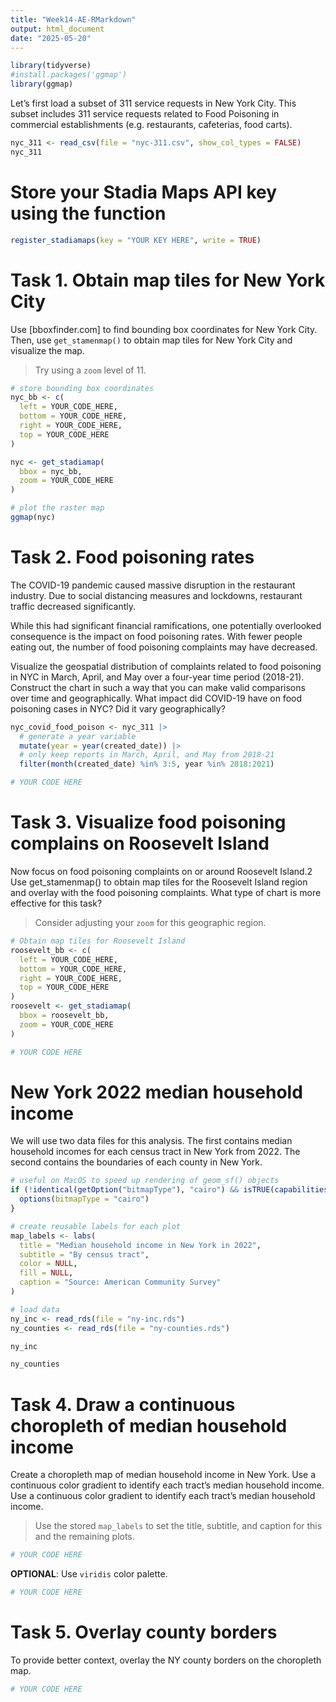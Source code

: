 ```yaml
---
title: "Week14-AE-RMarkdown"
output: html_document
date: "2025-05-20"
---
```


```r
library(tidyverse)
#install.packages('ggmap')
library(ggmap)
```

Let’s first load a subset of 311 service requests in New York City. This subset includes 311 service requests related to Food Poisoning in commercial establishments (e.g. restaurants, cafeterias, food carts).

```r
nyc_311 <- read_csv(file = "nyc-311.csv", show_col_types = FALSE)
nyc_311
```

# Store your Stadia Maps API key using the function

```r
register_stadiamaps(key = "YOUR KEY HERE", write = TRUE)
```

# Task 1. Obtain map tiles for New York City

Use [bboxfinder.com] to find bounding box coordinates for New York City. Then, use `get_stamenmap()` to obtain map tiles for New York City and visualize the map.

> Try using a `zoom` level of 11.

```r
# store bounding box coordinates
nyc_bb <- c(
  left = YOUR_CODE_HERE,
  bottom = YOUR_CODE_HERE,
  right = YOUR_CODE_HERE,
  top = YOUR_CODE_HERE
)

nyc <- get_stadiamap(
  bbox = nyc_bb,
  zoom = YOUR_CODE_HERE
)

# plot the raster map
ggmap(nyc)
```

# Task 2. Food poisoning rates

The COVID-19 pandemic caused massive disruption in the restaurant industry. Due to social distancing measures and lockdowns, restaurant traffic decreased significantly.

While this had significant financial ramifications, one potentially overlooked consequence is the impact on food poisoning rates. With fewer people eating out, the number of food poisoning complaints may have decreased.

Visualize the geospatial distribution of complaints related to food poisoning in NYC in March, April, and May over a four-year time period (2018-21). Construct the chart in such a way that you can make valid comparisons over time and geographically. What impact did COVID-19 have on food poisoning cases in NYC? Did it vary geographically?

```r
nyc_covid_food_poison <- nyc_311 |>
  # generate a year variable
  mutate(year = year(created_date)) |>
  # only keep reports in March, April, and May from 2018-21
  filter(month(created_date) %in% 3:5, year %in% 2018:2021)

# YOUR CODE HERE
```

# Task 3. Visualize food poisoning complains on Roosevelt Island

Now focus on food poisoning complaints on or around Roosevelt Island.2 Use get_stamenmap() to obtain map tiles for the Roosevelt Island region and overlay with the food poisoning complaints. What type of chart is more effective for this task?

> Consider adjusting your `zoom` for this geographic region.

```r
# Obtain map tiles for Roosevelt Island
roosevelt_bb <- c(
  left = YOUR_CODE_HERE,
  bottom = YOUR_CODE_HERE,
  right = YOUR_CODE_HERE,
  top = YOUR_CODE_HERE
)
roosevelt <- get_stadiamap(
  bbox = roosevelt_bb,
  zoom = YOUR_CODE_HERE
)

# YOUR CODE HERE

```

# New York 2022 median household income

We will use two data files for this analysis. The first contains median household incomes for each census tract in New York from 2022. The second contains the boundaries of each county in New York.

```r
# useful on MacOS to speed up rendering of geom_sf() objects
if (!identical(getOption("bitmapType"), "cairo") && isTRUE(capabilities()[["cairo"]])) {
  options(bitmapType = "cairo")
}

# create reusable labels for each plot
map_labels <- labs(
  title = "Median household income in New York in 2022",
  subtitle = "By census tract",
  color = NULL,
  fill = NULL,
  caption = "Source: American Community Survey"
)

# load data
ny_inc <- read_rds(file = "ny-inc.rds")
ny_counties <- read_rds(file = "ny-counties.rds")

ny_inc
```

```r
ny_counties
```

# Task 4. Draw a continuous choropleth of median household income

Create a choropleth map of median household income in New York. Use a continuous color gradient to identify each tract’s median household income. Use a continuous color gradient to identify each tract’s median household income.

> Use the stored `map_labels` to set the title, subtitle, and caption for this and the remaining plots.

```r
# YOUR CODE HERE


```

**OPTIONAL**: Use `viridis` color palette.
```r
# YOUR CODE HERE


```

# Task 5. Overlay county borders
To provide better context, overlay the NY county borders on the choropleth map.

```r
# YOUR CODE HERE


```